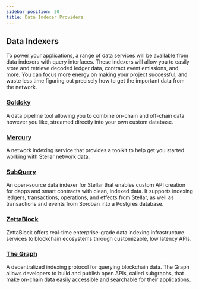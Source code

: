 ```yaml
---
sidebar_position: 20
title: Data Indexer Providers
---
```


## Data Indexers

To power your applications, a range of data services will be available from data indexers with query interfaces. These indexers will allow you to easily store and retrieve decoded ledger data, contract event emissions, and more. You can focus more energy on making your project successful, and waste less time figuring out precisely how to get the important data from the network.

### [Goldsky](https://goldsky.com/)

A data pipeline tool allowing you to combine on-chain and off-chain data however you like, streamed directly into your own custom database.

### [Mercury](https://mercurydata.app/)

A network indexing service that provides a toolkit to help get you started working with Stellar network data.

### [SubQuery](https://subquery.network/)

An open-source data indexer for Stellar that enables custom API creation for dapps and smart contracts with clean, indexed data. It supports indexing ledgers, transactions, operations, and effects from Stellar, as well as transactions and events from Soroban into a Postgres database.

### [ZettaBlock](https://zettablock.com/)

ZettaBlock offers real-time enterprise-grade data indexing infrastructure services to blockchain ecosystems through customizable, low latency APIs.

### [The Graph](https://thegraph.com/)

A decentralized indexing protocol for querying blockchain data. The Graph allows developers to build and publish open APIs, called subgraphs, that make on-chain data easily accessible and searchable for their applications.
